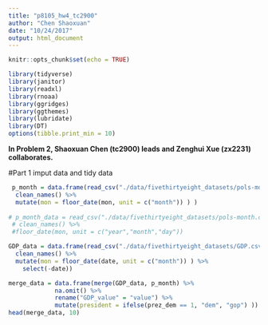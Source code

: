 ```yaml
---
title: "p8105_hw4_tc2900"
author: "Chen Shaoxuan"
date: "10/24/2017"
output: html_document
---
```


```r
knitr::opts_chunk$set(echo = TRUE)
```

```r
library(tidyverse)
library(janitor)
library(readxl)
library(rnoaa)
library(ggridges)
library(ggthemes)
library(lubridate)
library(DT)
options(tibble.print_min = 10)
```

**In Problem 2, Shaoxuan Chen (tc2900) leads and Zenghui Xue (zx2231) collaborates. **

#Part 1 imput data and tidy data
```r

 p_month = data.frame(read_csv("./data/fivethirtyeight_datasets/pols-month.csv") %>% 
  clean_names() %>% 
  mutate(mon = floor_date(mon, unit = c("month")) ) )
 
# p_month_data = read_csv("./data/fivethirtyeight_datasets/pols-month.csv") %>% 
 # clean_names() %>% 
 #floor_date(mon, unit = c("year","month","day"))

GDP_data = data.frame(read_csv("./data/fivethirtyeight_datasets/GDP.csv") %>% 
  clean_names() %>% 
  mutate(mon = floor_date(date, unit = c("month")) ) %>% 
    select(-date))

merge_data = data.frame(merge(GDP_data, p_month) %>%
             na.omit() %>% 
             rename("GDP_value" = "value") %>% 
             mutate(president = ifelse(prez_dem == 1, "dem", "gop") ))
head(merge_data, 10)
  

```

